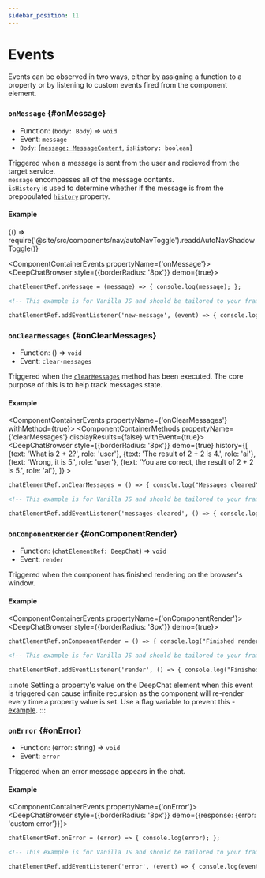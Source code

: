 ```yaml
---
sidebar_position: 11
---
```


# Events

Events can be observed in two ways, either by assigning a function to a property or by listening to custom events fired from the component element.

### `onMessage` {#onMessage}

- Function: (`body: Body`) => `void`
- Event: `message`
- `Body`: \{[`message: MessageContent`](/docs/messages#MessageContent), `isHistory: boolean`\}

Triggered when a message is sent from the user and recieved from the target service. <br />
`message` encompasses all of the message contents. <br />
`isHistory` is used to determine whether if the message is from the prepopulated [`history`](/docs/messages#history) property.

#### Example


<BrowserOnly>{() => require('@site/src/components/nav/autoNavToggle').readdAutoNavShadowToggle()}</BrowserOnly>

<ComponentContainerEvents propertyName={'onMessage'}>
  <DeepChatBrowser style={{borderRadius: '8px'}} demo={true}></DeepChatBrowser>
</ComponentContainerEvents>

<Tabs>
<TabItem value="js" label="Function">

```html
chatElementRef.onMessage = (message) => { console.log(message); };
```

</TabItem>
<TabItem value="py" label="Event">

```html
<!-- This example is for Vanilla JS and should be tailored to your framework (see Examples) -->

chatElementRef.addEventListener('new-message', (event) => { console.log(event.detail); });
```

</TabItem>
</Tabs>

<LineBreak></LineBreak>

### `onClearMessages` {#onClearMessages}

- Function: () => `void`
- Event: `clear-messages`

Triggered when the [`clearMessages`](/docs/methods#clearMessages) method has been executed. The core purpose of this is to help track messages state.

#### Example

<ComponentContainerEvents propertyName={'onClearMessages'} withMethod={true}>
  <ComponentContainerMethods propertyName={'clearMessages'} displayResults={false} withEvent={true}>
    <DeepChatBrowser
      style={{borderRadius: '8px'}}
      demo={true}
      history={[
        {text: 'What is 2 + 2?', role: 'user'},
        {text: 'The result of 2 + 2 is 4.', role: 'ai'},
        {text: 'Wrong, it is 5.', role: 'user'},
        {text: 'You are correct, the result of 2 + 2 is 5.', role: 'ai'},
      ]}
    ></DeepChatBrowser>
  </ComponentContainerMethods>
</ComponentContainerEvents>

<Tabs>
<TabItem value="js" label="Function">

```html
chatElementRef.onClearMessages = () => { console.log("Messages cleared"); };
```

</TabItem>
<TabItem value="py" label="Event">

```html
<!-- This example is for Vanilla JS and should be tailored to your framework (see Examples) -->

chatElementRef.addEventListener('messages-cleared', () => { console.log("Messages cleared"); });
```

</TabItem>
</Tabs>

<LineBreak></LineBreak>

### `onComponentRender` {#onComponentRender}

- Function: (`chatElementRef: DeepChat`) => `void`
- Event: `render`

Triggered when the component has finished rendering on the browser's window.

#### Example

<ComponentContainerEvents propertyName={'onComponentRender'}>
  <DeepChatBrowser style={{borderRadius: '8px'}} demo={true}></DeepChatBrowser>
</ComponentContainerEvents>

<Tabs>
<TabItem value="js" label="Function">

```html
chatElementRef.onComponentRender = () => { console.log("Finished rendering"); };
```

</TabItem>
<TabItem value="py" label="Event">

```html
<!-- This example is for Vanilla JS and should be tailored to your framework (see Examples) -->

chatElementRef.addEventListener('render', () => { console.log("Finished rendering"); });
```

</TabItem>
</Tabs>

:::note
Setting a property's value on the DeepChat element when this event is triggered can cause infinite recursion
as the component will re-render every time a property value is set. Use a flag variable to prevent this - [example](https://github.com/OvidijusParsiunas/deep-chat/issues/99#issuecomment-1899202984).
:::

<LineBreak></LineBreak>

### `onError` {#onError}

- Function: (error: string) => `void`
- Event: `error`

Triggered when an error message appears in the chat.

#### Example

<ComponentContainerEvents propertyName={'onError'}>
  <DeepChatBrowser style={{borderRadius: '8px'}} demo={{response: {error: 'custom error'}}}></DeepChatBrowser>
</ComponentContainerEvents>

<Tabs>
<TabItem value="js" label="Function">

```html
chatElementRef.onError = (error) => { console.log(error); };
```

</TabItem>
<TabItem value="py" label="Event">

```html
<!-- This example is for Vanilla JS and should be tailored to your framework (see Examples) -->

chatElementRef.addEventListener('error', (event) => { console.log(event.detail); });
```

</TabItem>
</Tabs>

<LineBreak></LineBreak>
